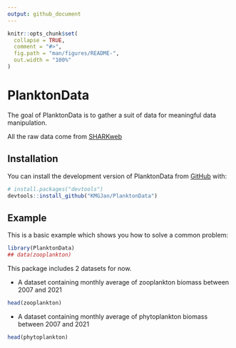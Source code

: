 ```yaml
---
output: github_document
---
```


<!-- README.md is generated from README.Rmd. Please edit that file -->

```r
knitr::opts_chunk$set(
  collapse = TRUE,
  comment = "#>",
  fig.path = "man/figures/README-",
  out.width = "100%"
)
```

# PlanktonData

<!-- badges: start -->
<!-- badges: end -->

The goal of PlanktonData is to gather a suit of data for meaningful data manipulation.

All the raw data come from [SHARKweb](https://sharkweb.smhi.se/hamta-data/)

## Installation

You can install the development version of PlanktonData from [GitHub](https://github.com/) with:

``` r
# install.packages("devtools")
devtools::install_github("KMGJan/PlanktonData")
```

## Example

This is a basic example which shows you how to solve a common problem:

```r
library(PlanktonData)
## data(zooplankton)
```

This package includes 2 datasets for now.

* A dataset containing monthly average of zooplankton biomass between 2007 and 2021

```r
head(zooplankton)
```

* A dataset containing monthly average of phytoplankton biomass between 2007 and 2021

```r
head(phytoplankton)
```
